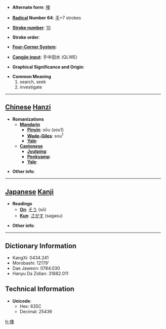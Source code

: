 * '''Alternate form''': [[搜]]

* '''[[Wiktionary:Chinese radical index| Radical]] Number 64''': [[Wiktionary:Chinese radical index 手|手]]+7 strokes

* '''[[Wiktionary:Chinese total strokes index|Stroke number]]''': [[Wiktionary:Chinese total strokes index 10|10]]

* '''Stroke order''': 

* '''[[Wiktionary:Chinese four corner index|Four-Corner System]]''': 

* '''[[Wiktionary:Chinese Cangjie index|Cangjie input]]''': 手中田水 (QLWE)

* '''Graphical Significance and Origin''': 

* '''Common Meaning'''
*#search, seek
*# investigate


----

== [[Chinese]] [[Hanzi]] ==

* '''Romanizations'''
** '''[[Mandarin]]'''
*** '''[[Pinyin]]''': sōu (sou1)
*** '''[[Wade-Giles]]''': sou<sup>1</sup>
*** '''[[Yale]]''': 
** '''[[Cantonese]]'''
*** '''[[Jyutping]]''':
*** '''[[Penkyamp]]''': 
*** '''[[Yale]]''': 

* '''Other info''': 

----

== [[Japanese]] [[Kanji]] ==

* '''Readings'''
** '''[[On]]''': [[そう]] (sō)
** '''[[Kun]]''': [[さがす]] (sagasu)

* '''Other info''':  

----

== Dictionary Information ==

* KangXi: 0434.241
* Morobashi: 12179'
* Dae Jaweon: 0784.030
* Hanyu Da Zidian: 31882.011

== Technical Information ==

* '''Unicode''':
** Hex: 635C
** Decimal: 25436

[[fr:捜]]